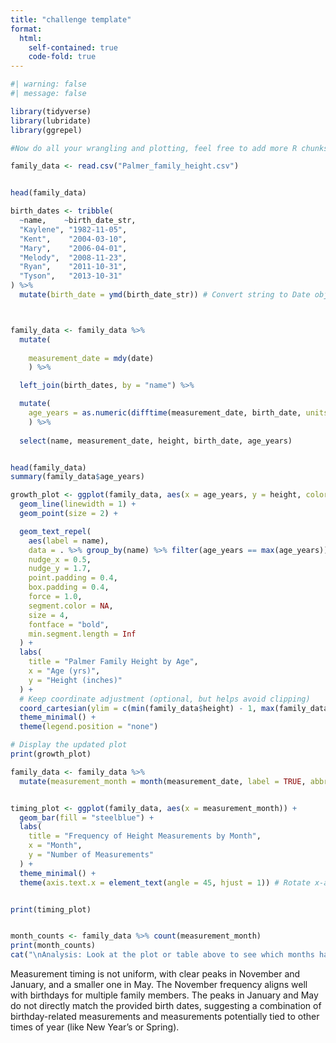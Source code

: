 ```yaml
---
title: "challenge template"
format:
  html:
    self-contained: true
    code-fold: true
---
```


```r
#| warning: false
#| message: false

library(tidyverse)
library(lubridate)
library(ggrepel)

```

```r
#Now do all your wrangling and plotting, feel free to add more R chunks

family_data <- read.csv("Palmer_family_height.csv")


head(family_data)
```

```r

birth_dates <- tribble(
  ~name,    ~birth_date_str,
  "Kaylene", "1982-11-05",
  "Kent",    "2004-03-10",
  "Mary",    "2006-04-01",
  "Melody",  "2008-11-23",
  "Ryan",    "2011-10-31",
  "Tyson",   "2013-10-31"
) %>%
  mutate(birth_date = ymd(birth_date_str)) # Convert string to Date object



family_data <- family_data %>%
  mutate(
    
    measurement_date = mdy(date)
    ) %>%

  left_join(birth_dates, by = "name") %>%

  mutate(
    age_years = as.numeric(difftime(measurement_date, birth_date, units = "days") / 365.25)
    ) %>%
  
  select(name, measurement_date, height, birth_date, age_years)


head(family_data)
summary(family_data$age_years)
```
```r



growth_plot <- ggplot(family_data, aes(x = age_years, y = height, color = name)) +
  geom_line(linewidth = 1) +
  geom_point(size = 2) +

  geom_text_repel(
    aes(label = name),                 
    data = . %>% group_by(name) %>% filter(age_years == max(age_years)), # Use data for the last point per name
    nudge_x = 0.5,                      
    nudge_y = 1.7,                      
    point.padding = 0.4,                
    box.padding = 0.4,                  
    force = 1.0,                        
    segment.color = NA,
    size = 4,
    fontface = "bold",
    min.segment.length = Inf
  ) +
  labs(
    title = "Palmer Family Height by Age",
    x = "Age (yrs)",
    y = "Height (inches)"
  ) +
  # Keep coordinate adjustment (optional, but helps avoid clipping)
  coord_cartesian(ylim = c(min(family_data$height) - 1, max(family_data$height) + 3)) +
  theme_minimal() +
  theme(legend.position = "none")

# Display the updated plot
print(growth_plot)
```
```r


family_data <- family_data %>%
  mutate(measurement_month = month(measurement_date, label = TRUE, abbr = FALSE))


timing_plot <- ggplot(family_data, aes(x = measurement_month)) +
  geom_bar(fill = "steelblue") +
  labs(
    title = "Frequency of Height Measurements by Month",
    x = "Month",
    y = "Number of Measurements"
  ) +
  theme_minimal() +
  theme(axis.text.x = element_text(angle = 45, hjust = 1)) # Rotate x-axis labels


print(timing_plot)


month_counts <- family_data %>% count(measurement_month)
print(month_counts)
cat("\nAnalysis: Look at the plot or table above to see which months have the most measurements. For instance, November and January seem prominent in this dataset.\n")
```

Measurement timing is not uniform, with clear peaks in November and January, and a smaller one in May. The November frequency aligns well with birthdays for multiple family members. The peaks in January and May do not directly match the provided birth dates, suggesting a combination of birthday-related measurements and measurements potentially tied to other times of year (like New Year's or Spring).